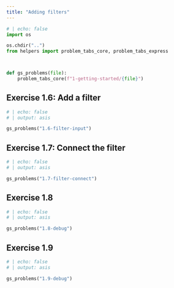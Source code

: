 ```yaml
---
title: "Adding filters"
---
```


```python
# | echo: false
import os

os.chdir("..")
from helpers import problem_tabs_core, problem_tabs_express



def gs_problems(file):
    problem_tabs_core(f"1-getting-started/{file}")


```

## Exercise 1.6: Add a filter

```python
# | echo: false
# | output: asis

gs_problems("1.6-filter-input")
```



## Exercise 1.7: Connect the filter
```python
# | echo: false
# | output: asis

gs_problems("1.7-filter-connect")
```

## Exercise 1.8
```python
# | echo: false
# | output: asis

gs_problems("1.8-debug")
```

## Exercise 1.9
```python
# | echo: false
# | output: asis

gs_problems("1.9-debug")
```